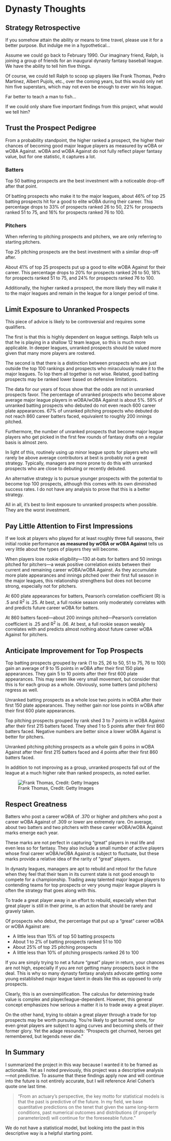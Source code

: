 # Dynasty Thoughts

## Strategy Retrospective

If you somehow attain the ability or means to time travel, please use it for a better purpose. But indulge me in a hypothetical...

Assume we could go back to February 1990. Our imaginary friend, Ralph, is joining a group of friends for an inaugural dynasty fantasy baseball league. We have the ability to tell him five things.

Of course, we could tell Ralph to scoop up players like Frank Thomas, Pedro Martinez, Albert Pujols, etc., over the coming years, but this would only net him five superstars, which may not even be enough to ever win his league.

Far better to teach a man to fish...

If we could only share five important findings from this project, what would we tell him?

## Trust the Prospect Pedigree

From a probability standpoint, the higher ranked a prospect, the higher their chances of becoming good major league players as measured by wOBA or wOBA Against. wOBA and wOBA Against do not fully reflect player fantasy value, but for one statistic, it captures a lot.

### Batters

Top 50 batting prospects are the best investment with a noticeable drop-off after that point.

Of batting prospects who make it to the major leagues, about 46% of top 25 batting prospects hit for a good to elite wOBA during their career. This percentage drops to 33% of prospects ranked 26 to 50, 22% for prospects ranked 51 to 75, and 16% for prospects ranked 76 to 100.

### Pitchers

When referring to pitching prospects and pitchers, we are only referring to starting pitchers.

Top 25 pitching prospects are the best investment with a similar drop-off after.

About 41% of top 25 prospects put up a good to elite wOBA Against for their career. This percentage drops to 20% for prospects ranked 26 to 50, 18% for prospects ranked 51 to 75, and 24% for prospects ranked 76 to 100.

Additionally, the higher ranked a prospect, the more likely they will make it to the major leagues and remain in the league for a longer period of time.

## Limit Exposure to Unranked Prospects

This piece of advice is likely to be controversial and requires some qualifiers.

The first is that this is highly dependent on league settings. Ralph tells us that he is playing in a shallow 12 team league, so this is much more applicable. In deeper leagues, unranked prospects should be valued more given that many more players are rostered.

The second is that there is a distinction between prospects who are just outside the top 100 rankings and prospects who miraculously make it to the major leagues. To lop them all together is not wise. Related, good batting prospects may be ranked lower based on defensive limitations.

The data for our years of focus show that the odds are not in unranked prospects favor. The percentage of unranked prospects who become above average major league players in wOBA/wOBA Against is about 5%. 59% of unranked batting prospects who debuted do not even reach 600 career plate appearances. 67% of unranked pitching prospects who debuted do not reach 860 career batters faced, equivalent to roughly 200 innings pitched.

Furthermore, the number of unranked prospects that become major league players who get picked in the first few rounds of fantasy drafts on a regular basis is almost zero.

In light of this, routinely using up minor league spots for players who will rarely be above average contributors at best is probably not a great strategy. Typically, managers are more prone to do this with unranked prospects who are close to debuting or recently debuted.

An alternative strategy is to pursue younger prospects with the potential to become top 100 prospects, although this comes with its own diminished success rates. I do not have any analysis to prove that this is a better strategy.

All in all, it's best to limit exposure to unranked prospects when possible. They are the worst investment.

## Pay Little Attention to First Impressions

If we look at players who played for at least roughly three full seasons, their initial rookie performance **as measured by wOBA or wOBA Against** tells us very little about the types of players they will become.

When players lose rookie eligibility---130 at-bats for batters and 50 innings pitched for pitchers---a weak positive correlation exists between their current and remaining career wOBA/wOBA Against. As they accumulate more plate appearances and innings pitched over their first full season in the major leagues, this relationship strengthens but does not become strong, especially not for pitchers.

At 600 plate appearances for batters, Pearson's correlation coefficient (R) is .5 and R^2^ is .25. At best, a full rookie season only moderately correlates with and predicts future career wOBA for batters.

At 860 batters faced---about 200 innings pitched---Pearson's correlation coefficient is .25 and R^2^ is .06. At best, a full rookie season weakly correlates with and predicts almost nothing about future career wOBA Against for pitchers.

## Anticipate Improvement for Top Prospects

Top batting prospects grouped by rank (1 to 25, 26 to 50, 51 to 75, 76 to 100) gain an average of 9 to 15 points in wOBA after their first 150 plate appearances. They gain 5 to 10 points after their first 600 plate appearances. This may seem like very small movement, but consider that this is for each group as a whole. Obviously, some batters (and pitchers) regress as well.

Unranked batting prospects as a whole lose two points in wOBA after their first 150 plate appearances. They neither gain nor lose points in wOBA after their first 600 plate appearances.

Top pitching prospects grouped by rank shed 3 to 7 points in wOBA Against after their first 215 batters faced. They shed 1 to 5 points after their first 860 batters faced. Negative numbers are better since a lower wOBA Against is better for pitchers.

Unranked pitching pitching prospects as a whole gain 6 poins in wOBA Against after their first 215 batters faced and 4 points after their first 860 batters faced.

In addition to not improving as a group, unranked prospects fall out of the league at a much higher rate than ranked prospects, as noted earlier.

![Frank Thomas, Credit: Getty Images](pic_Frank_Thomas_Getty_Images.jpg)

## Respect Greatness

Batters who post a career wOBA of .370 or higher and pitchers who post a career wOBA Against of .309 or lower are extremely rare. On average, about two batters and two pitchers with these career wOBA/wOBA Against marks emerge each year.

These marks are not perfect in capturing "great" players in real life and even less so for fantasy. They also include a small number of active players whose final career wOBA/wOBA Against is subject to fluctuate, but these marks provide a relative idea of the rarity of "great" players.

In dynasty leagues, managers are apt to rebuild and retool for the future when they feel that their team in its current state is not good enough to compete for a championship. Trading away talented major league players to contending teams for top prospects or very young major league players is often the strategy that goes along with this.

To trade a great player away in an effort to rebuild, especially when that great player is still in their prime, is an action that should be rarely and gravely taken.

Of prospects who debut, the percentage that put up a "great" career wOBA or wOBA Against are:

* A little less than 15% of top 50 batting prospects
* About 1 to 2% of batting prospects ranked 51 to 100
* About 25% of top 25 pitching prospects
* A little less than 10% of pitching prospects ranked 26 to 100

If you are simply trying to net a future "great" player in return, your chances are not high, especially if you are not getting many prospects back in the deal. This is why so many dynasty fantasy analysts advocate getting some young established major league talent in deals like this as opposed to only prospects.

Clearly, this is an oversimplification. The calculus for determining trade value is complex and player/league-dependent. However, this general concept emphasizes how serious a matter it is to trade away a great player.

On the other hand, trying to obtain a great player through a trade for top prospects may be worth pursuing. You're likely to get burned some, for even great players are subject to aging curves and becoming shells of their former glory. Yet the adage resounds: "Prospects get churned, heroes get remembered, but legends never die."

## In Summary

I summarized the project in this way because I wanted it to be framed as actionable. Yet as I noted previously, this project was a descriptive analysis---not predictive. To assume that these findings apply now and will continue into the future is not entirely accurate, but I will reference Ariel Cohen's quote one last time.

> "From an actuary’s perspective, the key motto for statistical models is that the past is predictive of the future. In my field, we base quantitative predictions on the tenet that given the same long-term conditions, past numerical outcomes and distributions (if properly parameterized) will continue for the foreseeable future."

We do not have a statistical model, but looking into the past in this descriptive way is a helpful starting point.
